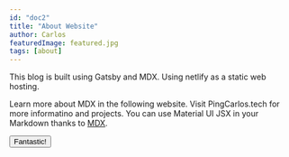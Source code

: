 ```yaml
---
id: "doc2"
title: "About Website"
author: Carlos
featuredImage: featured.jpg
tags: [about]
---
```



This blog is built using Gatsby and MDX. Using netlify as a static web hosting.

Learn more about MDX in the following website.
Visit PingCarlos.tech for more informatino and projects.
You can use Material UI JSX in your Markdown thanks to [MDX](https://mdxjs.com/).

<Button color='secondary' variant='contained'>Fantastic!</Button>